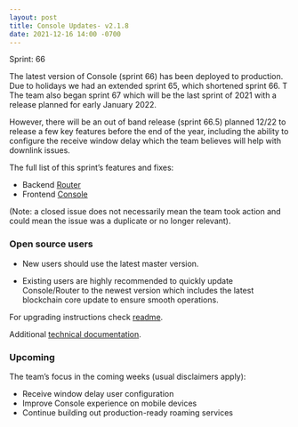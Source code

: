 ```yaml
---
layout: post
title: Console Updates- v2.1.8
date: 2021-12-16 14:00 -0700
---
```


Sprint: 66

The latest version of Console (sprint 66) has been deployed to production. Due to holidays we had an
extended sprint 65, which shortened sprint 66. T The team also began sprint 67 which will be the
last sprint of 2021 with a release planned for early January 2022.

However, there will be an out of band release (sprint 66.5) planned 12/22 to release a few key
features before the end of the year, including the ability to configure the receive window delay
which the team believes will help with downlink issues.

The full list of this sprint’s features and fixes:

- Backend [Router](https://github.com/helium/router/milestone/3?closed=1)
- Frontend [Console](https://github.com/helium/console/milestone/3?closed=1)

(Note: a closed issue does not necessarily mean the team took action and could mean the issue was a
duplicate or no longer relevant).

### Open source users

- New users should use the latest master version.

- Existing users are highly recommended to quickly update Console/Router to the newest version which
  includes the latest blockchain core update to ensure smooth operations.

For upgrading instructions check
[readme](https://github.com/helium/console#upgrading-your-open-source-consolerouter).

Additional
[technical documentation](https://docs.helium.com/use-the-network/run-console/#console-setup).

### Upcoming

The team’s focus in the coming weeks (usual disclaimers apply):

- Receive window delay user configuration
- Improve Console experience on mobile devices
- Continue building out production-ready roaming services
